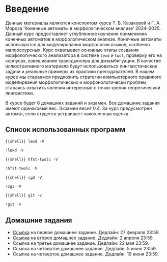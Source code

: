 # Введение {.unnumbered}

Данные материалы являются конспектом курса Т. Б. Казаковой и Г. А. Мороза ‘Конечные автоматы в морфологическом анализе’ 2024--2025. Данный курс предоставляет углубленное изучение применения конечных автоматов в морфологическом анализе. Конечные автоматы используются для моделирования морфологии языков, особенно малоресурсных. Курс охватывает основные этапы создания морфологического анализатора в системе `lexd` и `twol`, проверку его на корпусах, взвешивание трансдьюсера для дизамбигуации. В качестве иллюстративного материала будут использоваться лингвистические задачи и реальные примеры из практики преподавателей. В нашем курсе мы стараемся предложить стратегии компьютерного правилого моделирвания морфологических и морфонологически проблем, стараясь охватить явления интересные с точки зрения теоретической лингвистики.

В курсе будет 6 домашних заданий и экзамен. Все домашние задания имеют одинаковый вес. Экзамен весит 0.4. За курс предусмотрен автомат, если студента устраивает накопленная оценка.

## Список использованных программ {.unnumbered}

```{{shell}}
lexd -V
```

```python
!lexd -V
```

```{{shell}}
hfst-twolc -V
```

```python
!hfst-twolc -V
```

```{{shell}}
cg3 -V
```

```python
!cg3 -V
```

```{{shell}}
git -v
```

```python
!git -v
```


## Домашние задания

- [Ссылка](https://classroom.github.com/a/xJfSNmqQ) на первое домашнее задание. Дедлайн: 27 февраля 23:59.
- [Ссылка](https://classroom.github.com/a/erYsHdXt) на второе домашнее задание. Дедлайн: 2 апреля 23:59.
- Ссылка на третье домашнее задание. Дедлайн: 22 мая 23:59.
- Ссылка на четвертое домашнее задание. Дедлайн: 5 июня 23:59.
- Ссылка на четвертое домашнее задание. Дедлайн: 19 июня 23:59.